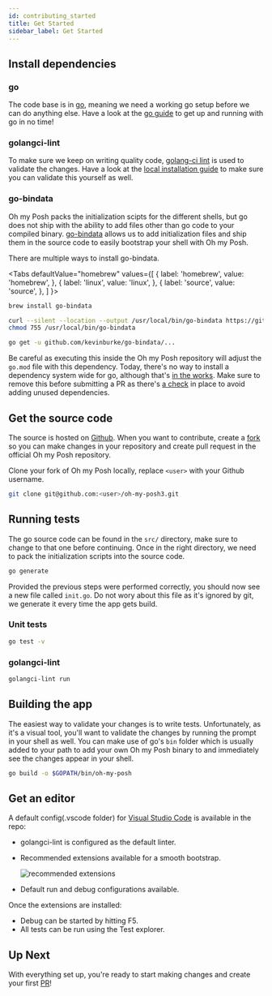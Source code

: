 ```yaml
---
id: contributing_started
title: Get Started
sidebar_label: Get Started
---
```



## Install dependencies

### go

The code base is in [go][go], meaning we need a working go setup before we can do anything else.
Have a look at the [go guide][go-started] to get up and running with go in no time!

### golangci-lint

To make sure we keep on writing quality code, [golang-ci lint][golang-ci-lint] is used to validate the changes.
Have a look at the [local installation guide][golang-ci-lint-local] to make sure you can validate this yourself as well.

### go-bindata

Oh my Posh packs the initialization scipts for the different shells, but go does not ship with the ability to add
files other than go code to your compiled binary. [go-bindata][go-bindata] allows us to add initialization files and
ship them in the source code to easily bootstrap your shell with Oh my Posh.

There are multiple ways to install go-bindata.

<Tabs
  defaultValue="homebrew"
  values={[
    { label: 'homebrew', value: 'homebrew', },
    { label: 'linux', value: 'linux', },
    { label: 'source', value: 'source', },
  ]
}>
<TabItem value="homebrew">

```bash
brew install go-bindata
```

</TabItem>
<TabItem value="linux">

```bash
curl --silent --location --output /usr/local/bin/go-bindata https://github.com/kevinburke/go-bindata/releases/download/v3.11.0/go-bindata-linux-amd64
chmod 755 /usr/local/bin/go-bindata
```

</TabItem>
<TabItem value="source">

```bash
go get -u github.com/kevinburke/go-bindata/...
```

Be careful as executing this inside the Oh my Posh repository will adjust the `go.mod` file with this dependency.
Today, there's no way to install a dependency system wide for go, although that's [in the works][go-global].
Make sure to remove this before submitting a PR as there's [a check][pr-go-mod] in place to avoid adding unused dependencies.

</TabItem>
</Tabs>

## Get the source code

The source is hosted on [Github][omp]. When you want to contribute, create a [fork][gh-fork] so you can make changes in
your repository and create pull request in the official Oh my Posh repository.

Clone your fork of Oh my Posh locally, replace `<user>` with your Github username.

```bash
git clone git@github.com:<user>/oh-my-posh3.git
```

## Running tests

The go source code can be found in the `src/` directory, make sure to change to that one before continuing.
Once in the right directory, we need to pack the initialization scripts into the source code.

```bash
go generate
```

Provided the previous steps were performed correctly, you should now see a new file called `init.go`.
Do not wory about this file as it's ignored by git, we generate it every time the app gets build.

### Unit tests

```bash
go test -v
```

### golangci-lint

```bash
golangci-lint run
```

## Building the app

The easiest way to validate your changes is to write tests. Unfortunately, as it's a visual tool, you'll want to validate
the changes by running the prompt in your shell as well. You can make use of go's `bin` folder which is usually added to
your path to add your own Oh my Posh binary to and immediately see the changes appear in your shell.

```bash
go build -o $GOPATH/bin/oh-my-posh
```

## Get an editor

A default config(.vscode folder) for [Visual Studio Code](https://code.visualstudio.com) is available in the repo:

- golangci-lint is configured as the default linter.
- Recommended extensions available for a smooth bootstrap.

  ![recommended extensions](recommended_extensions.png "Recommended extensions" )
- Default run and debug configurations available.

Once the extensions are installed:

- Debug can be started by hitting F5.
- All tests can be run using the Test explorer.

## Up Next

With everything set up, you're ready to start making changes and create your first [PR][gh-pr]!

[go]: https://golang.org
[go-started]: https://golang.org/doc/install
[golang-ci-lint]: https://golangci-lint.run
[golang-ci-lint-local]: https://golangci-lint.run/usage/install/#local-installation
[go-bindata]: https://github.com/kevinburke/go-bindata/
[go-global]: https://github.com/golang/go/issues/40276
[pr-go-mod]: https://github.com/JanDeDobbeleer/oh-my-posh3/blob/main/.github/workflows/gomod.yml
[gh-pr]: https://github.com/JanDeDobbeleer/oh-my-posh3/pulls
[omp]: https://github.com/JanDeDobbeleer/oh-my-posh3
[gh-fork]: https://guides.github.com/activities/forking/
